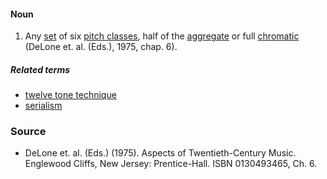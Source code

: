 ====Noun====
#Any [[set]] of six [[pitch class]]es, half of the [[aggregate]] or full [[chromatic]] (DeLone et. al. (Eds.), 1975, chap. 6).

=====Related terms=====
*[[twelve tone technique]]
*[[serialism]]

===Source===
*DeLone et. al. (Eds.) (1975). Aspects of Twentieth-Century Music. Englewood Cliffs, New Jersey: Prentice-Hall. ISBN 0130493465, Ch. 6.